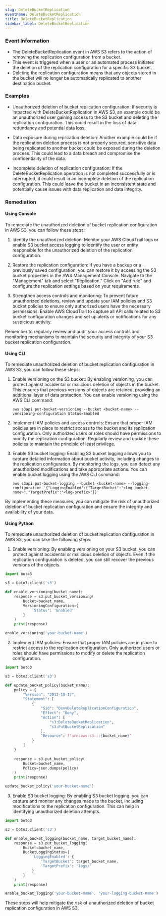 ```yaml
--- 
slug: DeleteBucketReplication
eventname: DeleteBucketReplication
title: DeleteBucketReplication
sidebar_label: DeleteBucketReplication
---
```

                       
### Event Information

- The DeleteBucketReplication event in AWS S3 refers to the action of removing the replication configuration from a bucket.
- This event is triggered when a user or an automated process initiates the deletion of the replication configuration for a specific S3 bucket.
- Deleting the replication configuration means that any objects stored in the bucket will no longer be automatically replicated to another destination bucket.


### Examples

- Unauthorized deletion of bucket replication configuration: If security is impacted with DeleteBucketReplication in AWS S3, an example could be an unauthorized user gaining access to the S3 bucket and deleting the replication configuration. This could result in the loss of data redundancy and potential data loss.

- Data exposure during replication deletion: Another example could be if the replication deletion process is not properly secured, sensitive data being replicated to another bucket could be exposed during the deletion process. This could lead to a data breach and compromise the confidentiality of the data.

- Incomplete deletion of replication configuration: If the DeleteBucketReplication operation is not completed successfully or is interrupted, it could result in an incomplete deletion of the replication configuration. This could leave the bucket in an inconsistent state and potentially cause issues with data replication and data integrity.

### Remediation

#### Using Console

To remediate the unauthorized deletion of bucket replication configuration in AWS S3, you can follow these steps:

1. Identify the unauthorized deletion: Monitor your AWS CloudTrail logs or enable S3 bucket access logging to identify the user or entity responsible for the unauthorized deletion of the replication configuration.

2. Restore the replication configuration: If you have a backup or a previously saved configuration, you can restore it by accessing the S3 bucket properties in the AWS Management Console. Navigate to the "Management" tab and select "Replication." Click on "Add rule" and configure the replication settings based on your requirements.

3. Strengthen access controls and monitoring: To prevent future unauthorized deletions, review and update your IAM policies and S3 bucket policies to ensure only authorized users have the necessary permissions. Enable AWS CloudTrail to capture all API calls related to S3 bucket configuration changes and set up alerts or notifications for any suspicious activity.

Remember to regularly review and audit your access controls and monitoring mechanisms to maintain the security and integrity of your S3 bucket replication configuration.

#### Using CLI

To remediate unauthorized deletion of bucket replication configuration in AWS S3, you can follow these steps:

1. Enable versioning on the S3 bucket: By enabling versioning, you can protect against accidental or malicious deletion of objects in the bucket. This ensures that previous versions of objects are retained, providing an additional layer of data protection. You can enable versioning using the AWS CLI command:

   ```
   aws s3api put-bucket-versioning --bucket <bucket-name> --versioning-configuration Status=Enabled
   ```

2. Implement IAM policies and access controls: Ensure that proper IAM policies are in place to restrict access to the bucket and its replication configuration. Only authorized users or roles should have permissions to modify the replication configuration. Regularly review and update these policies to maintain the principle of least privilege.

3. Enable S3 bucket logging: Enabling S3 bucket logging allows you to capture detailed information about bucket activity, including changes to the replication configuration. By monitoring the logs, you can detect any unauthorized modifications and take appropriate actions. You can enable bucket logging using the AWS CLI command:

   ```
   aws s3api put-bucket-logging --bucket <bucket-name> --logging-configuration '{"LoggingEnabled":{"TargetBucket":"<log-bucket-name>","TargetPrefix":"<log-prefix>"}}'
   ```

By implementing these measures, you can mitigate the risk of unauthorized deletion of bucket replication configuration and ensure the integrity and availability of your data.

#### Using Python

To remediate unauthorized deletion of bucket replication configuration in AWS S3, you can take the following steps:

1. Enable versioning: By enabling versioning on your S3 bucket, you can protect against accidental or malicious deletion of objects. Even if the replication configuration is deleted, you can still recover the previous versions of the objects.

```python
import boto3

s3 = boto3.client('s3')

def enable_versioning(bucket_name):
    response = s3.put_bucket_versioning(
        Bucket=bucket_name,
        VersioningConfiguration={
            'Status': 'Enabled'
        }
    )
    print(response)

enable_versioning('your-bucket-name')
```

2. Implement IAM policies: Ensure that proper IAM policies are in place to restrict access to the replication configuration. Only authorized users or roles should have permissions to modify or delete the replication configuration.

```python
import boto3

s3 = boto3.client('s3')

def update_bucket_policy(bucket_name):
    policy = {
        "Version": "2012-10-17",
        "Statement": [
            {
                "Sid": "DenyDeleteReplicationConfiguration",
                "Effect": "Deny",
                "Action": [
                    "s3:DeleteBucketReplication",
                    "s3:PutBucketReplication"
                ],
                "Resource": f"arn:aws:s3:::{bucket_name}"
            }
        ]
    }
    
    response = s3.put_bucket_policy(
        Bucket=bucket_name,
        Policy=json.dumps(policy)
    )
    print(response)

update_bucket_policy('your-bucket-name')
```

3. Enable S3 bucket logging: By enabling S3 bucket logging, you can capture and monitor any changes made to the bucket, including modifications to the replication configuration. This can help in identifying unauthorized deletion attempts.

```python
import boto3

s3 = boto3.client('s3')

def enable_bucket_logging(bucket_name, target_bucket_name):
    response = s3.put_bucket_logging(
        Bucket=bucket_name,
        BucketLoggingStatus={
            'LoggingEnabled': {
                'TargetBucket': target_bucket_name,
                'TargetPrefix': 'logs/'
            }
        }
    )
    print(response)

enable_bucket_logging('your-bucket-name', 'your-logging-bucket-name')
```

These steps will help mitigate the risk of unauthorized deletion of bucket replication configuration in AWS S3.


 